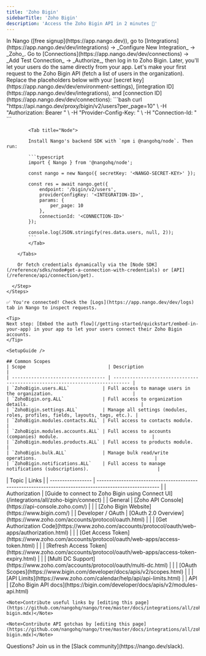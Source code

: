```yaml
---
title: 'Zoho Bigin'
sidebarTitle: 'Zoho Bigin'
description: 'Access the Zoho Bigin API in 2 minutes 💨'
---
```




<Tabs>
  <Tab title="🚀 Quickstart">
    <Steps>
      <Step title="Create an integration">
        In Nango ([free signup](https://app.nango.dev)), go to [Integrations](https://app.nango.dev/dev/integrations) -> _Configure New Integration_ -> _Zoho_.
      </Step>
      <Step title="Authorize Zoho Bigin">
        Go to [Connections](https://app.nango.dev/dev/connections) -> _Add Test Connection_ -> _Authorize_, then log in to Zoho Bigin. Later, you'll let your users do the same directly from your app.
      </Step>
      <Step title="Call the Zoho Bigin API">
        Let's make your first request to the Zoho Bigin API (fetch a list of users in the organization). Replace the placeholders below with your [secret key](https://app.nango.dev/dev/environment-settings), [integration ID](https://app.nango.dev/dev/integrations), and [connection ID](https://app.nango.dev/dev/connections):
        <Tabs>
            <Tab title="cURL">
                ```bash
                curl "https://api.nango.dev/proxy/bigin/v2/users?per_page=10" \
                  -H "Authorization: Bearer <NANGO-SECRET-KEY>" \
                  -H "Provider-Config-Key: <INTEGRATION-ID>" \
                  -H "Connection-Id: <CONNECTION-ID>"
                ```
            </Tab>

            <Tab title="Node">

            Install Nango's backend SDK with `npm i @nangohq/node`. Then run:

            ```typescript
            import { Nango } from '@nangohq/node';

            const nango = new Nango({ secretKey: '<NANGO-SECRET-KEY>' });

            const res = await nango.get({
                endpoint: '/bigin/v2/users',
                providerConfigKey: '<INTEGRATION-ID>',
                params: {
                    per_page: 10
                },
                connectionId: '<CONNECTION-ID>'
            });

            console.log(JSON.stringify(res.data.users, null, 2));
            ```
            </Tab>

        </Tabs>

        Or fetch credentials dynamically via the [Node SDK](/reference/sdks/node#get-a-connection-with-credentials) or [API](/reference/api/connection/get).

      </Step>
    </Steps>

    ✅ You're connected! Check the [Logs](https://app.nango.dev/dev/logs) tab in Nango to inspect requests.

    <Tip>
    Next step: [Embed the auth flow](/getting-started/quickstart/embed-in-your-app) in your app to let your users connect their Zoho Bigin accounts.
    </Tip>
  </Tab>
  <Tab title="🧑‍💻 OAuth app setup">
    
    <SetupGuide />
    
    ## Common Scopes
    | Scope                              | Description                                                                  |
    | ---------------------------------- | ---------------------------------------------------------------------------- |
    | `ZohoBigin.users.ALL`            | Full access to manage users in the organization.                             |
    | `ZohoBigin.org.ALL`              | Full access to organization details.                                         |
    | `ZohoBigin.settings.ALL`         | Manage all settings (modules, roles, profiles, fields, layouts, tags, etc.). |
    | `ZohoBigin.modules.contacts.ALL` | Full access to contacts module.                                              |
    | `ZohoBigin.modules.accounts.ALL` | Full access to accounts (companies) module.                                  |
    | `ZohoBigin.modules.products.ALL` | Full access to products module.                                              |
    | `ZohoBigin.bulk.ALL`             | Manage bulk read/write operations.                                           |
    | `ZohoBigin.notifications.ALL`    | Full access to manage notifications (subscriptions).                         |

  </Tab>
  <Tab title="🔗 Useful links">
    | Topic             | Links                                                                                                   |
    | ----------------- | ------------------------------------------------------------------------------------------------------- |
    | Authorization     | [Guide to connect to Zoho Bigin using Connect UI](/integrations/all/zoho-bigin/connect) |
    | General           | [Zoho API Console](https://api-console.zoho.com/)                                                       |
    |                   | [Zoho Bigin Website](https://www.bigin.com/)                                                     |
    | Developer / OAuth | [OAuth 2.0 Overview](https://www.zoho.com/accounts/protocol/oauth.html)                                 |
    |                   | [Get Authorization Code](https://www.zoho.com/accounts/protocol/oauth/web-apps/authorization.html)      |
    |                   | [Get Access Token](https://www.zoho.com/accounts/protocol/oauth/web-apps/access-token.html)             |
    |                   | [Refresh Access Token](https://www.zoho.com/accounts/protocol/oauth/web-apps/access-token-expiry.html) |
    |                   | [Multi DC Support](https://www.zoho.com/accounts/protocol/oauth/multi-dc.html)                          |
    |                   | [OAuth Scopes](https://www.bigin.com/developer/docs/apis/v2/scopes.html)                                 |
    |                   | [API Limits](https://www.zoho.com/calendar/help/api/api-limits.html)                                    |
    | API               | [Zoho Bigin API docs](https://bigin.com/developer/docs/apis/v2/modules-api.html)   

    <Note>Contribute useful links by [editing this page](https://github.com/nangohq/nango/tree/master/docs/integrations/all/zoho-bigin.mdx)</Note>
  </Tab>
  <Tab title="🚨 API gotchas">
  <ApiGotchas />

    <Note>Contribute API gotchas by [editing this page](https://github.com/nangohq/nango/tree/master/docs/integrations/all/zoho-bigin.mdx)</Note>
  </Tab>
</Tabs>
<Info>
    Questions? Join us in the [Slack community](https://nango.dev/slack).
</Info>
